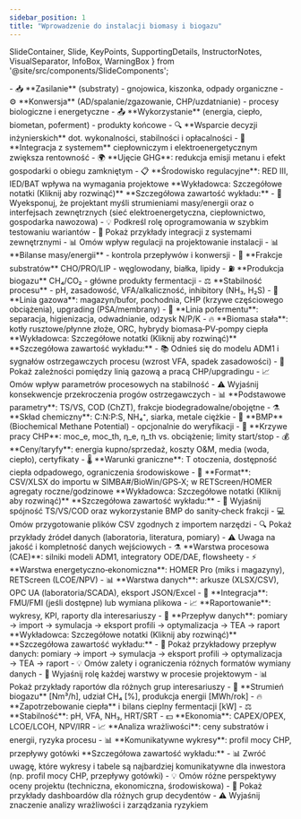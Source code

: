 ```yaml
---
sidebar_position: 1
title: "Wprowadzenie do instalacji biomasy i biogazu"
---
```


  SlideContainer, 
  Slide, 
  KeyPoints, 
  SupportingDetails, 
  InstructorNotes,
  VisualSeparator,
  InfoBox,
  WarningBox
} from '@site/src/components/SlideComponents';

<SlideContainer>

<Slide title="🌱 Kontekst projektowy" type="info">

<KeyPoints title="🏗️ Trzy główne bloki systemu">
- 📥 **Zasilanie** (substraty) - gnojowica, kiszonka, odpady organiczne
- ⚙️ **Konwersja** (AD/spalanie/zgazowanie, CHP/uzdatnianie) - procesy biologiczne i energetyczne
- 📤 **Wykorzystanie** (energia, ciepło, biometan, poferment) - produkty końcowe
</KeyPoints>

<SupportingDetails title="🎯 Rola narzędzi programowych">
- 🔍 **Wsparcie decyzji inżynierskich** dot. wykonalności, stabilności i opłacalności
- 🔗 **Integracja z systemem** ciepłowniczym i elektroenergetycznym zwiększa rentowność
- 🌍 **Ujęcie GHG**: redukcja emisji metanu i efekt gospodarki o obiegu zamkniętym
- 📋 **Środowisko regulacyjne**: RED III, IED/BAT wpływa na wymagania projektowe
</SupportingDetails>

<InstructorNotes>
**Wykładowca: Szczegółowe notatki (Kliknij aby rozwinąć)**
**Szczegółowa zawartość wykładu:**
- 📝 Wyeksponuj, że projektant myśli strumieniami masy/energii oraz o interfejsach zewnętrznych (sieć elektroenergetyczna, ciepłownictwo, gospodarka nawozowa)
- 💡 Podkreśl rolę oprogramowania w szybkim testowaniu wariantów
- 🔄 Pokaż przykłady integracji z systemami zewnętrznymi
- 📊 Omów wpływ regulacji na projektowanie instalacji
</InstructorNotes>

</Slide>

<VisualSeparator type="energy" />

<Slide title="🔬 Co modelujemy i po co" type="tip">

<KeyPoints title="⚗️ Fermentacja beztlenowa (AD)">
- 📊 **Bilanse masy/energii** - kontrola przepływów i konwersji
- 🧪 **Frakcje substratów** CHO/PRO/LIP - węglowodany, białka, lipidy
- ⛽ **Produkcja biogazu** CH₄/CO₂ - główne produkty fermentacji
- ⚖️ **Stabilność procesu** - pH, zasadowość, VFA/alkaliczność, inhibitory (NH₃, H₂S)
</KeyPoints>

<SupportingDetails title="🏭 Linie technologiczne">
- 💨 **Linia gazowa**: magazyn/bufor, pochodnia, CHP (krzywe częściowego obciążenia), upgrading (PSA/membrany)
- 🧽 **Linia pofermentu**: separacja, higienizacja, odwadnianie, odzysk N/P/K
- 🔥 **Biomasa stała**: kotły rusztowe/płynne złoże, ORC, hybrydy biomasa‑PV‑pompy ciepła
</SupportingDetails>

<InstructorNotes>
**Wykładowca: Szczegółowe notatki (Kliknij aby rozwinąć)**
**Szczegółowa zawartość wykładu:**
- 📚 Odnieś się do modelu ADM1 i sygnałów ostrzegawczych procesu (wzrost VFA, spadek zasadowości)
- 🔧 Pokaż zależności pomiędzy linią gazową a pracą CHP/upgradingu
- 📈 Omów wpływ parametrów procesowych na stabilność
- ⚠️ Wyjaśnij konsekwencje przekroczenia progów ostrzegawczych
</InstructorNotes>

</Slide>

<VisualSeparator type="technical" />

<Slide title="📋 Dane wejściowe (formaty i źródła)" type="info">

<KeyPoints title="🧪 Charakterystyka substratów">
- 📊 **Podstawowe parametry**: TS/VS, COD (ChZT), frakcje biodegradowalne/obojętne
- ⚗️ **Skład chemiczny**: C:N:P:S, NH₄⁺, siarka, metale ciężkie
- 🔬 **BMP** (Biochemical Methane Potential) - opcjonalnie do weryfikacji
</KeyPoints>

<SupportingDetails title="⚙️ Parametry techniczne">
- 🔌 **Krzywe pracy CHP**: moc_e, moc_th, η_e, η_th vs. obciążenie; limity start/stop
- 💰 **Ceny/taryfy**: energia kupno/sprzedaż, koszty O&M, media (woda, ciepło), certyfikaty
- 🌡️ **Warunki graniczne**: T otoczenia, dostępność ciepła odpadowego, ograniczenia środowiskowe
- 📁 **Format**: CSV/XLSX do importu w SIMBA#/BioWin/GPS‑X; w RETScreen/HOMER agregaty roczne/godzinowe
</SupportingDetails>

<InstructorNotes>
**Wykładowca: Szczegółowe notatki (Kliknij aby rozwinąć)**
**Szczegółowa zawartość wykładu:**
- 📝 Wyjaśnij spójność TS/VS/COD oraz wykorzystanie BMP do sanity‑check frakcji
- 💻 Omów przygotowanie plików CSV zgodnych z importem narzędzi
- 🔍 Pokaż przykłady źródeł danych (laboratoria, literatura, pomiary)
- ⚠️ Uwaga na jakość i kompletność danych wejściowych
</InstructorNotes>

</Slide>

<VisualSeparator type="data" />

<Slide title="🏛️ Architektura aplikacji w projektach bio" type="tip">

<KeyPoints title="🔧 Warstwy systemu">
- ⚗️ **Warstwa procesowa (CAE)**: silniki modeli ADM1, integratory ODE/DAE, flowsheety
- ⚡ **Warstwa energetyczno‑ekonomiczna**: HOMER Pro (miks i magazyny), RETScreen (LCOE/NPV)
- 📊 **Warstwa danych**: arkusze (XLSX/CSV), OPC UA (laboratoria/SCADA), eksport JSON/Excel
</KeyPoints>

<SupportingDetails title="🔗 Integracja i raportowanie">
- 🔄 **Integracja**: FMU/FMI (jeśli dostępne) lub wymiana plikowa
- 📈 **Raportowanie**: wykresy, KPI, raporty dla interesariuszy
- 🎯 **Przepływ danych**: pomiary → import → symulacja → eksport profili → optymalizacja → TEA → raport
</SupportingDetails>

<InstructorNotes>
**Wykładowca: Szczegółowe notatki (Kliknij aby rozwinąć)**
**Szczegółowa zawartość wykładu:**
- 🔄 Pokaż przykładowy przepływ danych: pomiary → import → symulacja → eksport profili → optymalizacja → TEA → raport
- 💡 Omów zalety i ograniczenia różnych formatów wymiany danych
- 🎯 Wyjaśnij rolę każdej warstwy w procesie projektowym
- 📊 Pokaż przykłady raportów dla różnych grup interesariuszy
</InstructorNotes>

</Slide>

<VisualSeparator type="default" />

<Slide title="📊 Typowe wyjścia (dla decydentów)" type="success">

<KeyPoints title="⚡ Parametry energetyczne">
- 💨 **Strumień biogazu** [Nm³/h], udział CH₄ [%], produkcja energii [MWh/rok]
- 🔥 **Zapotrzebowanie ciepła** i bilans cieplny fermentacji [kW]
- ⚖️ **Stabilność**: pH, VFA, NH₃, HRT/SRT
</KeyPoints>

<SupportingDetails title="💰 Analiza ekonomiczna">
- 💵 **Ekonomia**: CAPEX/OPEX, LCOE/LCOH, NPV/IRR
- 📈 **Analiza wrażliwości**: ceny substratów i energii, ryzyka procesu
- 📊 **Komunikatywne wykresy**: profil mocy CHP, przepływy gotówki
</SupportingDetails>

<InstructorNotes>
**Szczegółowa zawartość wykładu:**
- 📊 Zwróć uwagę, które wykresy i tabele są najbardziej komunikatywne dla inwestora (np. profil mocy CHP, przepływy gotówki)
- 💡 Omów różne perspektywy oceny projektu (techniczna, ekonomiczna, środowiskowa)
- 🎯 Pokaż przykłady dashboardów dla różnych grup decydentów
- ⚠️ Wyjaśnij znaczenie analizy wrażliwości i zarządzania ryzykiem
</InstructorNotes>

</Slide>

<VisualSeparator type="energy" />

</SlideContainer>

